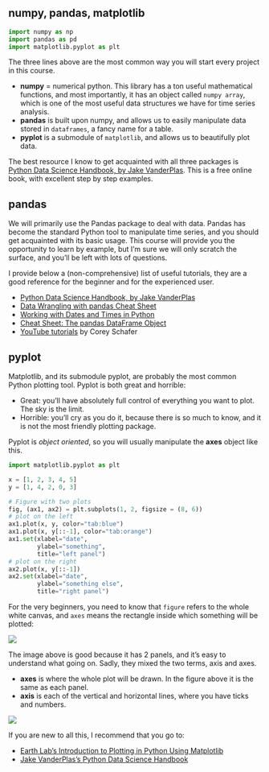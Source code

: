 ## numpy, pandas, matplotlib

```python
import numpy as np
import pandas as pd
import matplotlib.pyplot as plt
```

The three lines above are the most common way you will start every project in this course.

* **numpy** = numerical python. This library has a ton useful mathematical functions, and most importantly, it has an object called `numpy array`, which is one of the most useful data structures we have for time series analysis.
* **pandas** is built upon numpy, and allows us to easily manipulate data stored in `dataframes`, a fancy name for a table.
* **pyplot** is a submodule of `matplotlib`, and allows us to beautifully plot data.

The best resource I know to get acquainted with all three packages is [Python Data Science Handbook, by Jake VanderPlas](https://jakevdp.github.io/PythonDataScienceHandbook/index.html){target="_blank"}. This is a free online book, with excellent step by step examples.

## pandas

We will primarily use the Pandas package to deal with data.
Pandas has become the standard Python tool to manipulate time series, and you should get acquainted with its basic usage. This course will provide you the opportunity to learn by example, but I'm sure we will only scratch the surface, and you'll be left with lots of questions.

I provide below a (non-comprehensive) list of useful tutorials, they are a good reference for the beginner and for the experienced user.

* [Python Data Science Handbook, by Jake VanderPlas](https://jakevdp.github.io/PythonDataScienceHandbook/index.html){target="_blank"}
* [Data Wrangling with pandas Cheat Sheet](https://pandas.pydata.org/Pandas_Cheat_Sheet.pdf){target="_blank"}
* [Working with Dates and Times in Python](https://images.datacamp.com/image/upload/v1666944896/Marketing/Blog/Working_with_Dates_and_Times_Cheat_Sheet.pdf){target="_blank"}
* [Cheat Sheet: The pandas DataFrame Object](https://www.webpages.uidaho.edu/~stevel/cheatsheets/Pandas%20DataFrame%20Notes_12pages.pdf){target="_blank"}
* [YouTube tutorials](https://www.youtube.com/watch?v=ZyhVh-qRZPA&list=PL-osiE80TeTsWmV9i9c58mdDCSskIFdDS&pp=iAQB){target="_blank"} by Corey Schafer

## pyplot

Matplotlib, and its submodule pyplot, are probably the most common Python plotting tool. Pyplot is both great and horrible:

* Great: you'll have absolutely full control of everything you want to plot. The sky is the limit.
* Horrible: you'll cry as you do it, because there is so much to know, and it is not the most friendly plotting package.

Pyplot is *object oriented*, so you will usually manipulate the **axes** object like this.

```python
import matplotlib.pyplot as plt

x = [1, 2, 3, 4, 5]
y = [1, 4, 2, 0, 3]

# Figure with two plots
fig, (ax1, ax2) = plt.subplots(1, 2, figsize = (8, 6))
# plot on the left
ax1.plot(x, y, color="tab:blue")
ax1.plot(x, y[::-1], color="tab:orange")
ax1.set(xlabel="date",
        ylabel="something",
        title="left panel")
# plot on the right
ax2.plot(x, y[::-1])
ax2.set(xlabel="date",
        ylabel="something else",
        title="right panel")
```

For the very beginners, you need to know that `figure` refers to the whole white canvas, and `axes` means the rectangle inside which something will be plotted:

![](https://www.earthdatascience.org/images/earth-analytics/plot-data/fig-2-plots.png)

The image above is good because it has 2 panels, and it's easy to understand what going on.
Sadly, they mixed the two terms, axis and axes.

- **axes** is where the whole plot will be drawn. In the figure above it is the same as each panel.
- **axis** is each of the vertical and horizontal lines, where you have ticks and numbers.

![](axis-vs-axes.png)

If you are new to all this, I recommend that you go to:

* [Earth Lab's Introduction to Plotting in Python Using Matplotlib](https://www.earthdatascience.org/courses/scientists-guide-to-plotting-data-in-python/plot-with-matplotlib/introduction-to-matplotlib-plots/){target="_blank"}
* [Jake VanderPlas's Python Data Science Handbook](https://jakevdp.github.io/PythonDataScienceHandbook/index.html){target="_blank"}